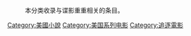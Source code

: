 {{noteTA
|1=zh-hans:谍影重重;zh-hk:叛諜追擊;zh-tw:神鬼認證;
}}
{{catmore|谍影重重系列}}
:本分类收录与谍影重重相关的条目。

[[Category:美國小說|Category:美國小說]]
[[Category:美国系列电影|Category:美国系列电影]]
[[Category:追逐電影|Category:追逐電影]]
